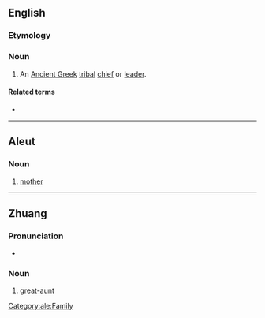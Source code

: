 ==English==
{{wp}}

===Etymology===
{{bor|en|grc|ἄναξ}}

===Noun===
{{en-noun|?}}

# {{lb|en|historical}} An [[Ancient Greek]] [[tribal]] [[chief]] or [[leader]].

====Related terms====
* {{l|en|wanax}}

----

==Aleut==

===Noun===
{{head|ale|noun}}

# [[mother]]

[[Category:ale:Family]]

----

==Zhuang==

===Pronunciation===
* {{za-pron}}

===Noun===
{{za-head|noun}}

# {{lb|za|dialectal}} [[great-aunt]] {{gl|[[paternal grandmother]]'s [[younger sister]]}}
#: {{syn|za|lauxheiz}}

{{C|za|Family}}